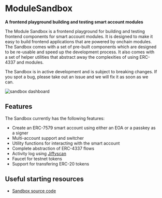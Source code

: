 
# ModuleSandbox

**A frontend playground building and testing smart account modules**

The Module Sandbox is a frontend playground for building and testing frontend components for smart account modules. It is designed to make it easy to build frontend applications that are powered by onchain modules. The Sandbox comes with a set of pre-built components which are designed to be re-usable and speed up the development process. It also comes with a set of helper utilities that abstract away the complexities of using ERC-4337 and modules.

<Callout type="warning">
  The Sandbox is in active development and is subject to breaking changes. If
  you spot a bug, please take out an issue and we will fix it as soon as we can.
</Callout>

![sandbox dashboard](/banners/dashboard.png)

## Features

The Sandbox currently has the following features:

- Create an ERC-7579 smart account using either an EOA or a passkey as a signer
- Multi-account support and switcher
- Utility functions for interacting with the smart account
- Complete abstraction of ERC-4337 flows
- Activity log using [Jiffyscan](https://jiffyscan.xyz/)
- Faucet for testnet tokens
- Support for transfering ERC-20 tokens

## Useful starting resources

- [Sandbox source code](https://github.com/rhinestonewtf/sandbox)
